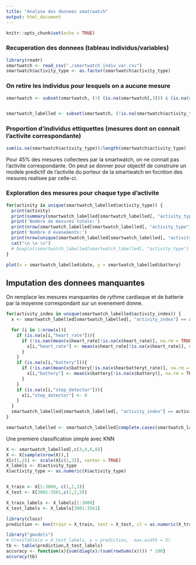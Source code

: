 ```yaml
---
title: "Analyse des donnees smatrwatch"
output: html_document
---
```


```r
knitr::opts_chunk$set(echo = TRUE)
```



### Recuperation des donnees (tableau individus/variables)

```r
library(readr)
smartwatch <- read_csv("./smartwatch_indiv_var.csv")
smartwatch$activity_type <- as.factor(smartwatch$activity_type)
```

### On retire les individus pour lesquels on a aucune mesure

```r
smartwatch <- subset(smartwatch, (!( (is.na(smartwatch[,3])) & (is.na(smartwatch[,4])) & (is.na(smartwatch[,5])) & (is.na(smartwatch[,6])))))


smartwatch_labelled <- subset(smartwatch, (!is.na(smartwatch$activity_type)))
```

### Proportion d'individus ettiquettes (mesures dont on connait l'activite correspondante)

```r
sum(is.na(smartwatch$activity_type))/length(smartwatch$activity_type)
```

Pour 45% des mesures collectees par la smartwatch, on ne connait pas l'activite correspondante. On peut se donner pour objectif de construire un modele predictif de l'activite du porteur de la smartwatch en focntion des mesures realisee par celle-ci.

### Exploration des mesures pour chaque type d'activite

```r
for(activity in unique(smartwatch_labelled$activity_type)) {
  print(activity)
  print(summary(smartwatch_labelled[smartwatch_labelled[, "activity_type"] == activity, c(3,4,5)]))
  print('Nombre de mesures totale:')
  print(nrow(smartwatch_labelled[smartwatch_labelled[, "activity_type"] == activity,]))
  print('Nombre d evenements:')
  print(nrow(unique(smartwatch_labelled[smartwatch_labelled[, "activity_type"] == activity,"activity_index"])))
  cat("\n \n \n")
  # boxplot(smartwatch_labelled[smartwatch_labelled[, "activity_type"] == activity, 3])
}

plot(x = smartwatch_labelled$date, y = smartwatch_labelled$battery)
```


## Imputation des donnees manquantes

On remplace les mesures manquantes de rythme cardiaque et de batterie par la moyenne correspondant sur un evenement donne.

```r
for(activity_index in unique(smartwatch_labelled$activity_index)) {
  x <- smartwatch_labelled[smartwatch_labelled[, "activity_index"] == activity_index,]

  for (i in 1:nrow(x)){
    if (is.na(x[i,"heart_rate"])){
      if (!is.nan(mean(x$heart_rate[!is.na(x$heart_rate)], na.rm = TRUE))){
        x[i,"heart_rate"] <- mean(x$heart_rate[!is.na(x$heart_rate)], na.rm = TRUE)
      }
    }
    if (is.na(x[i,"battery"])){
      if (!is.nan(mean(x$battery[!is.na(x$hearbatteryt_rate)], na.rm = TRUE))){
        x[i,"battery"] <- mean(x$battery[!is.na(x$battery)], na.rm = TRUE)
      }
    }
    if (is.na(x[i,"step_detector"])){
      x[i,"step_detector"] <- 0
    }
  }
  smartwatch_labelled[smartwatch_labelled[, "activity_index"] == activity_index,] <- x
}

smartwatch_labelled <- smartwatch_labelled[complete.cases(smartwatch_labelled[,c(3,4,6)]),]
```



Une premiere classification simple avec KNN

```r
X <- smartwatch_labelled[,c(3,4,6,8)]
X <- X[sample(nrow(X)),]
X[c(1,2)] <- scale(X[c(1,2)], center = TRUE) 
X_labels <- X$activity_type
X$activity_type <- as.numeric(X$activity_type)


X_train <- X[1:3000, c(1,2,3)]
X_test <- X[3001:3561,c(1,2,3)]

X_train_labels <- X_labels[1:3000]
X_test_labels <- X_labels[3001:3561]

```


```r
library(class)
prediction <- knn(train = X_train, test = X_test, cl = as.numeric(X_train_labels), k=5)
```


```r
library("gmodels")
# CrossTable(x = X_test_labels, y = prediction,  max.width = 5)
tb <- table(prediction,X_test_labels)
accuracy <- function(x){sum(diag(x)/(sum(rowSums(x)))) * 100}
accuracy(tb)
```

